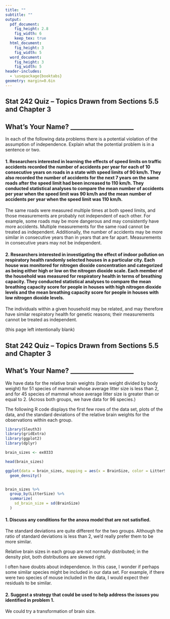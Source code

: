 ```yaml
---
title: ""
subtitle: ""
output:
  pdf_document:
    fig_height: 2.8
    fig_width: 6
    keep_tex: true
  html_document:
    fig_height: 3
    fig_width: 5
  word_document:
    fig_height: 3
    fig_width: 5
header-includes:
  - \usepackage{booktabs}
geometry: margin=0.6in
---
```


## Stat 242 Quiz -- Topics Drawn from Sections 5.5 and Chapter 3

## What's Your Name? ____________________

In each of the following data problems there is a potential violation of the assumption of independence.  Explain what the potential problem is in a sentence or two.

#### 1. Researchers interested in learning the effects of speed limits on traffic accidents recorded the number of accidents per year for each of 10 consecutive years on roads in a state with speed limits of 90 km/h.  They also recorded the number of accidents for the next 7 years on the same roads after the speed limit had been increased to 110 km/h.  They conducted statistical analyses to compare the mean number of accidents per year when the speed limit was 90 km/h and the mean number of accidents per year when the speed limit was 110 km/h.

The same roads were measured multiple times at both speed limits, and those measurements are probably not independent of each other.  For example, some roads may be more dangerous and may consistently have more accidents.  Multiple measurements for the same road cannot be treated as independent.  Additionally, the number of accidents may be more similar in consecutive years than in years that are far apart.  Measurements in consecutive years may not be independent.

\vspace{4cm}

#### 2. Researchers interested in investigating the effect of indoor pollution on respiratory health randomly selected houses in a particular city.  Each house was monitored for nitrogen dioxide concentration and categorized as being either high or low on the nitrogen dioxide scale.  Each member of the household was measured for respiratory health in terms of breathing capacity.  They conducted statistical analyses to compare the mean breathing capacity score for people in houses with high nitrogen dioxide levels and the mean breathing capacity score for people in houses with low nitrogen dioxide levels.

The individuals within a given household may be related, and may therefore have similar respiratory health for genetic reasons; their measurements cannot be treated as independent.

\newpage

(this page left intentionally blank)

\newpage

## Stat 242 Quiz -- Topics Drawn from Sections 5.5 and Chapter 3

## What's Your Name? ____________________


We have data for the relative brain weights (brain weight divided by body weight) for 51 species of mammal whose average litter size is less than 2, and for 45 species of mammal whose average litter size is greater than or equal to 2.  (Across both groups, we have data for 96 species.)

The following R code displays the first few rows of the data set, plots of the data, and the standard deviations of the relative brain weights for the observations within each group.

```r
library(Sleuth3)
library(gridExtra)
library(ggplot2)
library(dplyr)

brain_sizes <- ex0333
```

```r
head(brain_sizes)
```

```r
ggplot(data = brain_sizes, mapping = aes(x = BrainSize, color = LitterSize)) +
  geom_density()


brain_sizes %>%
  group_by(LitterSize) %>%
  summarize(
    sd_brain_size = sd(BrainSize)
  )
```

\newpage

#### 1. Discuss any conditions for the anova model that are not satisfied.

The standard deviations are quite different for the two groups.  Although the ratio of standard deviations is less than 2, we'd really prefer them to be more similar.

Relative brain sizes in each group are not normally distributed; in the density plot, both distributions are skewed right.

I often have doubts about independence.  In this case, I wonder if perhaps some similar species might be included in our data set.  For example, if there were two species of mouse included in the data, I would expect their residuals to be similar.

\vspace{5cm}

#### 2. Suggest a strategy that could be used to help address the issues you identified in problem 1.

We could try a transformation of brain size.
